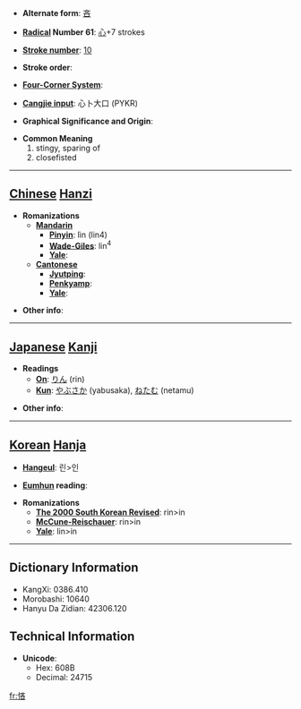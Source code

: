 * '''Alternate form''': [[吝]]

* '''[[Wiktionary:Chinese radical index| Radical]] Number 61''': [[Wiktionary:Chinese radical index 心|心]]+7 strokes

* '''[[Wiktionary:Chinese total strokes index|Stroke number]]''': [[Wiktionary:Chinese total strokes index 10|10]]

* '''Stroke order''': 

* '''[[Wiktionary:Chinese four corner index|Four-Corner System]]''': 

* '''[[Wiktionary:Chinese Cangjie index|Cangjie input]]''': 心卜大口 (PYKR)

* '''Graphical Significance and Origin''': 

* '''Common Meaning'''
*#stingy, sparing of
*# closefisted


----

== [[Chinese]] [[Hanzi]] ==

* '''Romanizations'''
** '''[[Mandarin]]'''
*** '''[[Pinyin]]''': lìn (lin4)
*** '''[[Wade-Giles]]''': lin<sup>4</sup>
*** '''[[Yale]]''': 
** '''[[Cantonese]]'''
*** '''[[Jyutping]]''':
*** '''[[Penkyamp]]''': 
*** '''[[Yale]]''': 

* '''Other info''': 

----

== [[Japanese]] [[Kanji]] ==

* '''Readings'''
** '''[[On]]''': [[りん]] (rin)
** '''[[Kun]]''': [[やぶさか]] (yabusaka), [[ねたむ]] (netamu)

* '''Other info''':  

----

== [[Korean]] [[Hanja]] ==

* '''[[Hangeul]]''': 린>인

* '''[[Eumhun]] reading''': 

* '''Romanizations'''
** '''[[The 2000 South Korean Revised Romanization|The 2000 South Korean Revised]]''': rin>in
** '''[[McCune-Reischauer]]''': rin>in
** '''[[Yale]]''': lin>in

----

== Dictionary Information ==

* KangXi: 0386.410
* Morobashi: 10640
* Hanyu Da Zidian: 42306.120

== Technical Information ==

* '''Unicode''':
** Hex: 608B
** Decimal: 24715

[[fr:悋]]
